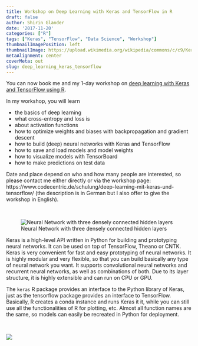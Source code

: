 ```yaml
---
title: Workshop on Deep Learning with Keras and TensorFlow in R
draft: false
author: Shirin Glander
date: '2017-11-20'
categories: ["R"]
tags: ["Keras", "TensorFlow", "Data Science", "Workshop"]
thumbnailImagePosition: left
thumbnailImage: https://upload.wikimedia.org/wikipedia/commons/c/c9/Keras_Logo.jpg
metaAlignment: center
coverMeta: out
slug: deep_learning_keras_tensorflow
---
```


You can now book me and my 1-day workshop on [deep learning with Keras and TensorFlow using R](https://www.codecentric.de/schulung/deep-learning-mit-keras-und-tensorflow/).

In my workshop, you will learn

- the basics of deep learning
- what cross-entropy and loss is
- about activation functions
- how to optimize weights and biases with backpropagation and gradient descent
- how to build (deep) neural networks with Keras and TensorFlow
- how to save and load models and model weights
- how to visualize models with TensorBoard
- how to make predictions on test data

Date and place depend on who and how many people are interested, so please contact me either directly or via the workshop page:
https://www.codecentric.de/schulung/deep-learning-mit-keras-und-tensorflow/ (the description is in German but I also offer to give the workshop in English).

<br>

![Neural Network with three densely connected hidden layers](http://res.cloudinary.com/shiring/image/upload/v1511852487/mlp_r7pv7z.jpg)

Keras is a high-level API written in Python for building and prototyping neural networks. It can be used on top of TensorFlow, Theano or CNTK. Keras is very convenient for fast and easy prototyping of neural networks. It is highly modular and very flexible, so that you can build basically any type of neural network you want. It supports convolutional neural networks and recurrent neural networks, as well as combinations of both. Due to its layer structure, it is highly extensible and can run on CPU or GPU.

The `keras` R package provides an interface to the Python library of Keras, just as the tensorflow package provides an interface to TensorFlow. Basically, R creates a conda instance and runs Keras it it, while you can still use all the functionalities of R for plotting, etc. Almost all function names are the same, so models can easily be recreated in Python for deployment.

<br>

![](https://blog.keras.io/img/keras-tensorflow-logo.jpg)
